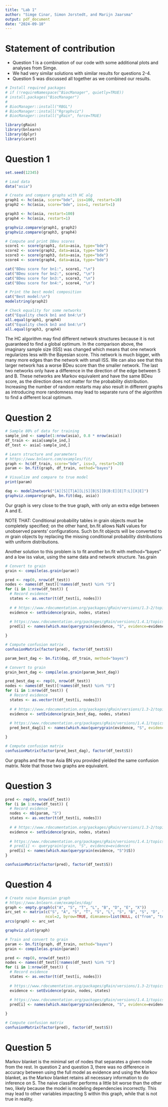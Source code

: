 ```yaml
---
title: "Lab 1"
author: "Simge Cinar, Simon Jorstedt, and Marijn Jaarsma"
output: pdf_document
date: "2024-09-10"
---
```


# Statement of contribution
- Question 1 is a combination of our code with some additional plots and analyses from Simge.
- We had very similar solutions with similar results for questions 2-4.
- Question 5 was discussed all together as we combined our results.

```r
# Install required packages
# if (!requireNamespace("BiocManager", quietly=TRUE))
# install.packages("BiocManager")
# 
# BiocManager::install("RBGL")
# BiocManager::install("Rgraphviz")
# BiocManager::install("gRain", force=TRUE)
```

```r
library(gRain)
library(bnlearn)
library(dplyr)
library(caret)
```

# Question 1
```r
set.seed(12345)

# Load data
data("asia")

# Create and compare graphs with HC alg
graph1 <- hc(asia, score="bde", iss=100, restart=10)
graph2 <- hc(asia, score="bde", iss=1, restart=1)

graph3 <- hc(asia, restart=100)
graph4 <- hc(asia, restart=1)

graphviz.compare(graph1, graph2)
graphviz.compare(graph3, graph4)

# Compute and print DBeu scores
score1 <- score(graph1, data=asia, type="bde")
score2 <- score(graph2, data=asia, type="bde")
score3 <- score(graph3, data=asia, type="bde")
score4 <- score(graph4, data=asia, type="bde")

cat("BDeu score for bn1:", score1, "\n")
cat("BDeu score for bn2:", score2, "\n")
cat("BDeu score for bn3:", score3, "\n")
cat("BDeu score for bn4:", score4, "\n")

# Print the best model composition
cat("Best model:\n")
modelstring(graph2)

# Check equality for some networks
cat("Equality check bn1 and bn4:\n")
all.equal(graph1, graph4)
cat("Equality check bn3 and bn4:\n")
all.equal(graph3, graph4)
```

The HC algorithm may find different network structures because it is not guaranteed to find a global optimum. In the comparison above, the imaginary sample size (ISS) was changed which means that one network regularizes less with the Bayesian score. This network is much bigger, with many more edges than the network with small ISS. We can also see that this larger network has a worse BDeu score than the smaller network. 
The last two networks only have a difference in the direction of the edge between S and B. These networks are Markov equivalent and have the same BDeu score, as the direction does not matter for the probability distribution. Increasing the number of random restarts may also result in different graphs as introducing more randomness may lead to separate runs of the algorithm to find a different local optimum. 

# Question 2
```r
# Sample 80% of data for training
sample_ind <- sample(1:nrow(asia), 0.8 * nrow(asia))
df_train <- asia[sample_ind,]
df_test <- asia[-sample_ind,]

# Learn structure and parameters
# https://www.bnlearn.com/examples/fit/
graph <- hc(df_train, score="bde", iss=3, restart=20)
param <- bn.fit(graph, df_train, method="bayes")

# Visualize and compare to true model
print(param)

dag <- model2network("[A][S][T|A][L|S][B|S][D|B:E][E|T:L][X|E]")
graphviz.compare(graph, bn.fit(dag, asia))
```

Our graph is very close to the true graph, with only an extra edge between A and E.

NOTE THAT: Conditional probability tables in grain objects must be completely specified; on the other hand, bn.fit allows NaN values for unobserved parents' configurations. Such bn.fit objects will be converted to $m$ grain objects by replacing the missing conditional probability distributions with uniform distributions. 

Another solution to this problem is to fit another bn.fit with method="bayes" and a low iss value, using the same data and network structure. ?as.grain

```r
# Convert to grain
grain <- compile(as.grain(param))

pred <- rep(0, nrow(df_test))
nodes <- names(df_test)[!names(df_test) %in% "S"]
for (i in 1:nrow(df_test)) {
  # Record evidence
  states <- as.vector(t(df_test[i, nodes]))
  
  # # https://www.rdocumentation.org/packages/gRain/versions/1.3-2/topics/grain-evidence
  evidence <- setEvidence(grain, nodes, states)
  
  # https://www.rdocumentation.org/packages/gRain/versions/1.4.1/topics/querygrain
  pred[i] <- names(which.max(querygrain(evidence, "S", evidence=evidence)$S))

}

# Compute confusion matrix
confusionMatrix(factor(pred), factor(df_test$S))
```

```r
param_best_dag <- bn.fit(dag, df_train, method="bayes")

# Convert to grain
grain_best_dag <- compile(as.grain(param_best_dag))

pred_best_dag <- rep(0, nrow(df_test))
nodes <- names(df_test)[!names(df_test) %in% "S"]
for (i in 1:nrow(df_test)) {
  # Record evidence
  states <- as.vector(t(df_test[i, nodes]))
  
  # # https://www.rdocumentation.org/packages/gRain/versions/1.3-2/topics/grain-evidence
  evidence <- setEvidence(grain_best_dag, nodes, states)
  
  # https://www.rdocumentation.org/packages/gRain/versions/1.4.1/topics/querygrain
  pred_best_dag[i] <- names(which.max(querygrain(evidence, "S", evidence=evidence)$S))

}

# Compute confusion matrix
confusionMatrix(factor(pred_best_dag), factor(df_test$S))
```

Our graphs and the true Asia BN you provided yielded the same confusion matrix. Note that those two graphs are equivalent.


# Question 3
```r
pred <- rep(0, nrow(df_test))
for (i in 1:nrow(df_test)) {
  # Record evidence
  nodes <- mb(param, "S")
  states <- as.vector(t(df_test[i, nodes]))
  
  # # https://www.rdocumentation.org/packages/gRain/versions/1.3-2/topics/grain-evidence
  evidence <- setEvidence(grain, nodes, states)
  
  # https://www.rdocumentation.org/packages/gRain/versions/1.4.1/topics/querygrain
  # pred[i] <- querygrain(grain, "S", evidence=evidence)
  pred[i] <- names(which.max(querygrain(evidence, "S")$S))
}

confusionMatrix(factor(pred), factor(df_test$S))
```

# Question 4
```r
# Create naive Bayesian graph
# https://www.bnlearn.com/examples/dag/
graph <- empty.graph(c("A", "S", "T", "L", "B", "D", "E", "X"))
arc_set <- matrix(c("S", "A", "S", "T", "S", "L", "S", "B", "S", "D", "S", "E", "S", "X"), 
                  ncol=2, byrow=TRUE, dimnames=list(NULL, c("from", "to")))
arcs(graph) <- arc_set

graphviz.plot(graph)
```

```r
# Train and convert to grain
param <- bn.fit(graph, df_train, method="bayes")
grain <- compile(as.grain(param))

pred <- rep(0, nrow(df_test))
nodes <- names(df_test)[!names(df_test) %in% "S"]
for (i in 1:nrow(df_test)) {
  # Record evidence
  states <- as.vector(t(df_test[i, nodes]))
  
  # https://www.rdocumentation.org/packages/gRain/versions/1.3-2/topics/grain-evidence
  evidence <- setEvidence(grain, nodes, states)
  
  # https://www.rdocumentation.org/packages/gRain/versions/1.4.1/topics/querygrain
  pred[i] <- names(which.max(querygrain(evidence, "S", evidence=evidence)$S))

}

# Compute confusion matrix
confusionMatrix(factor(pred), factor(df_test$S))
```

# Question 5
Markov blanket is the minimal set of nodes that separates a given node from the rest. In question 2 and question 3, there was no difference in accuracy between using the full model as evidence and using the Markov blanket, as the Markov blanket retains all necessary information to do inference on S. The naive classifier performs a little bit worse than the other two, likely because the model is modeling dependencies incorrectly. This may lead to other variables impacting S within this graph, while that is not true in reality. 




